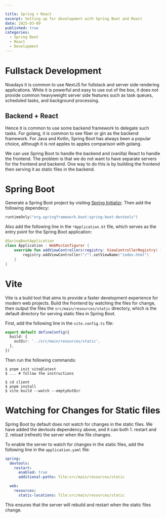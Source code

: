 ```yaml
---

title: Spring + React
excerpt: Setting up for development with Spring Boot and React
date: 2025-03-09
published: true
categories:
  - Spring Boot
  - React
  - Development
---
```


# Fullstack Development
Noadays it is common to use NextJS for fullstack and server side rendering applications. 
While it is powerful and easy to use out of the box, it does not provide common heavyweight server side features such as task queues, scheduled tasks, and background processing.

## Backend + React
Hence it is common to use some backend framework to delegate such tasks. For golang, it is common to see fiber or gin as the backend framework.
For Java and Kotlin, Spring Boot has always been a popular choice, although it is not apples to apples comparison with golang.

We can use Spring Boot to handle the backend and (vanilla) React to handle the frontend. 
The problem is that we do not want to have separate servers for the frontend and backend.
One way to do this is by building the frontend then serving it as static files in the backend.

# Spring Boot
Generate a Spring Boot project by visiting [Spring Initializr](https://start.spring.io/).
Then add the following dependecy:

```kotlin
runtimeOnly("org.springframework.boot:spring-boot-devtools")
```

Also add the following line in the `*Application.kt` file, which serves as the entry point for the Spring Boot application:

```kotlin
@SpringBootApplication
class Application : WebMvcConfigurer {
    override fun addViewControllers(registry: ViewControllerRegistry) {
        registry.addViewController("/").setViewName("index.html")
    }
}
```


# Vite
Vite is a build tool that aims to provide a faster development experience for modern web projects.
Build the frontend by watching the files for change, then output the files the `src/main/resources/static` directory, 
which is the default directory for serving static files in Spring Boot.

First, add the following line in the `vite.config.ts` file:
```typescript
export default defineConfig({
  build: {
    outDir: '../src/main/resources/static',
  },
})
```

Then run the following commands:
```shell
$ pnpm init vite@latest
$ ... # follow the instructions

$ cd client
$ pnpm install
$ vite build --watch --emptyOutDir
```

# Watching for Changes for Static files
Spring Boot by default does not watch for changes in the static files.
We have added the devtools dependency above, and it can both 1. restart and 2. reload (refresh) the server when the file changes. 

To enable the server to watch for changes in the static files, add the following line in the `application.yaml` file:
```yaml
spring:
  devtools:
    restart:
      enabled: true
      additional-paths: file:src/main/resources/static

  web:
    resources:
      static-locations: file:src/main/resources/static
```
This ensures that the server will rebuild and restart when the static files change.
